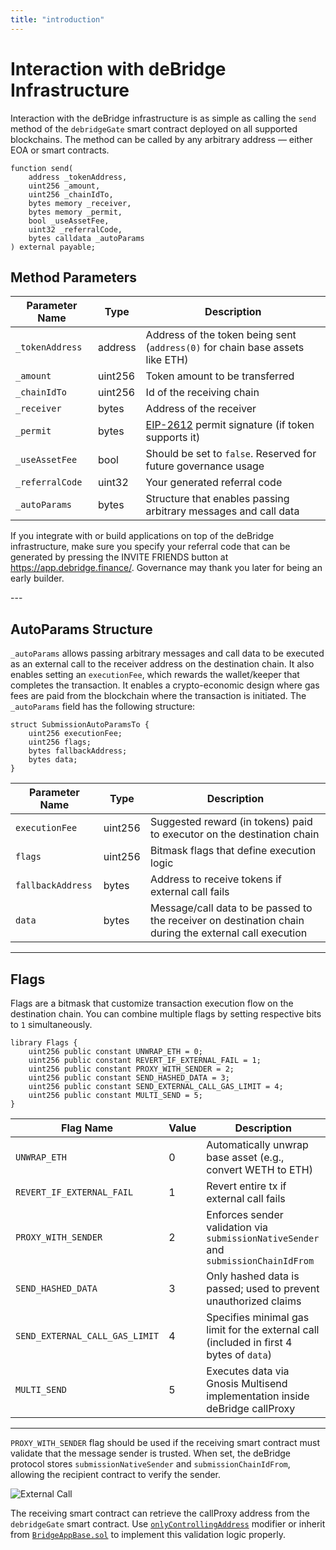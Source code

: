 ```yaml
---
title: "introduction"
---
```


# Interaction with deBridge Infrastructure

Interaction with the deBridge infrastructure is as simple as calling the `send` method of the `debridgeGate` smart contract deployed on all supported
blockchains. The method can be called by any arbitrary address — either EOA or smart contracts.

```solidity
function send(
    address _tokenAddress,
    uint256 _amount,
    uint256 _chainIdTo,
    bytes memory _receiver,
    bytes memory _permit,
    bool _useAssetFee,
    uint32 _referralCode,
    bytes calldata _autoParams
) external payable;
```

## Method Parameters

| Parameter Name   | Type     | Description                                                                                         |
|------------------|----------|-----------------------------------------------------------------------------------------------------|
| `_tokenAddress`  | address  | Address of the token being sent (`address(0)` for chain base assets like ETH)                      |
| `_amount`        | uint256  | Token amount to be transferred                                                                      |
| `_chainIdTo`     | uint256  | Id of the receiving chain                                                                            |
| `_receiver`      | bytes    | Address of the receiver                                                                             |
| `_permit`        | bytes    | [EIP-2612](https://eips.ethereum.org/EIPS/eip-2612) permit signature (if token supports it)         |
| `_useAssetFee`   | bool     | Should be set to `false`. Reserved for future governance usage                                     |
| `_referralCode`  | uint32   | Your generated referral code                                                                        |
| `_autoParams`    | bytes    | Structure that enables passing arbitrary messages and call data                                     |

<Tip>

If you integrate with or build applications on top of the deBridge infrastructure, make sure you specify your referral code that can be generated by
pressing the INVITE FRIENDS button at https://app.debridge.finance/. Governance may thank you later for being an early builder.

</Tip>
---

## AutoParams Structure

`_autoParams` allows passing arbitrary messages and call data to be executed as an external call to the receiver address on the destination chain. It
also enables setting an `executionFee`, which rewards the wallet/keeper that completes the transaction.  It enables a crypto-economic design where gas
fees are paid from the blockchain where the transaction is initiated. The `_autoParams` field has the following structure:

```solidity
struct SubmissionAutoParamsTo {
    uint256 executionFee;
    uint256 flags;
    bytes fallbackAddress;
    bytes data;
}
```

| Parameter Name     | Type     | Description                                                                                            |
|--------------------|----------|--------------------------------------------------------------------------------------------------------|
| `executionFee`     | uint256  | Suggested reward (in tokens) paid to executor on the destination chain                                 |
| `flags`            | uint256  | Bitmask flags that define execution logic                                                              |
| `fallbackAddress`  | bytes    | Address to receive tokens if external call fails                                                       |
| `data`             | bytes    | Message/call data to be passed to the receiver on destination chain during the external call execution |

---

## Flags

Flags are a bitmask that customize transaction execution flow on the destination chain. You can combine multiple flags by setting respective bits to
`1` simultaneously.

```solidity
library Flags {
    uint256 public constant UNWRAP_ETH = 0;
    uint256 public constant REVERT_IF_EXTERNAL_FAIL = 1;
    uint256 public constant PROXY_WITH_SENDER = 2;
    uint256 public constant SEND_HASHED_DATA = 3;
    uint256 public constant SEND_EXTERNAL_CALL_GAS_LIMIT = 4;
    uint256 public constant MULTI_SEND = 5;
}
```

| Flag Name                    | Value | Description                                                                                           |
|-----------------------------|--------|-------------------------------------------------------------------------------------------------------|
| `UNWRAP_ETH`                | 0      | Automatically unwrap base asset (e.g., convert WETH to ETH)                                           |
| `REVERT_IF_EXTERNAL_FAIL`   | 1      | Revert entire tx if external call fails                                                               |
| `PROXY_WITH_SENDER`         | 2      | Enforces sender validation via `submissionNativeSender` and `submissionChainIdFrom`                  |
| `SEND_HASHED_DATA`          | 3      | Only hashed data is passed; used to prevent unauthorized claims                                        |
| `SEND_EXTERNAL_CALL_GAS_LIMIT` | 4   | Specifies minimal gas limit for the external call (included in first 4 bytes of `data`)              |
| `MULTI_SEND`                | 5      | Executes data via Gnosis Multisend implementation inside deBridge callProxy                          |

---

`PROXY_WITH_SENDER` flag should be used if the receiving smart contract must validate that the message sender is trusted. When set, the deBridge
protocol stores `submissionNativeSender` and `submissionChainIdFrom`, allowing the recipient contract to verify the sender.

![External Call](/images/dmp-dropdown/dmp-contracts-intro.avif)

The receiving smart contract can retrieve the callProxy address from the `debridgeGate` smart contract. Use
[`onlyControllingAddress`](https://github.com/debridge-finance/debridge-contracts-v1/blob/main/contracts/examples/BridgeAppBase.sol#L62) modifier or
inherit from [`BridgeAppBase.sol`](https://github.com/debridge-finance/debridge-contracts-v1/blob/main/contracts/examples/BridgeAppBase.sol) to
implement this validation logic properly.
